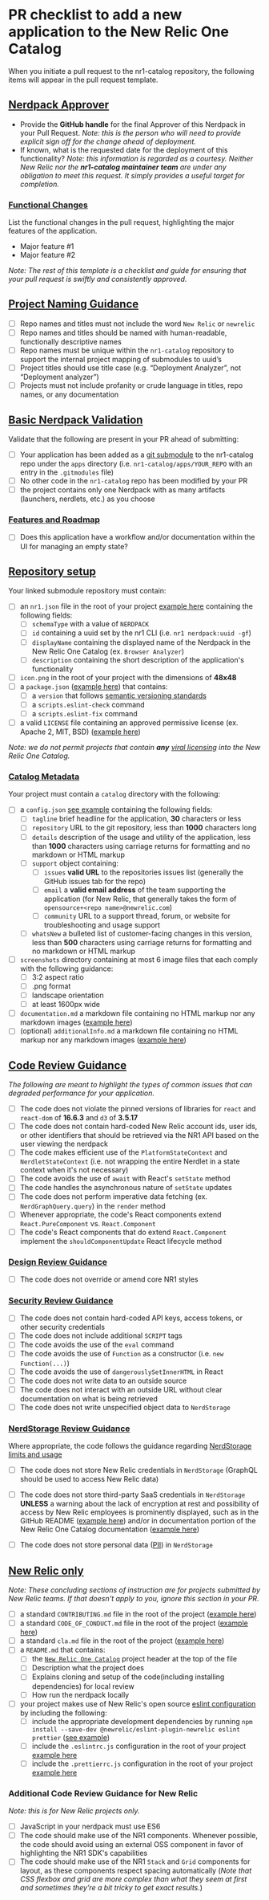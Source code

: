 # PR checklist to add a new application to the New Relic One Catalog

When you initiate a pull request to the nr1-catalog repository, the following items will appear in the pull request template.

## [Nerdpack Approver](nerdpack-approver)

- Provide the **GitHub handle** for the final Approver of this Nerdpack in your Pull Request. *Note: this is the person who will need to provide explicit sign off for the change ahead of deployment.*
- If known, what is the requested date for the deployment of this functionality? *Note: this information is regarded as a courtesy. Neither New Relic nor the **nr1-catalog maintainer team** are under any obligation to meet this request. It simply provides a useful target for completion.*

### [Functional Changes](#functional-changes)

List the functional changes in the pull request, highlighting the major features of the application.

- Major feature #1
- Major feature #2

*Note: The rest of this template is a checklist and guide for ensuring that your pull request is swiftly and consistently approved.*

## [Project Naming Guidance](#project-naming-guidance)

- [ ] Repo names and titles must not include the word `New Relic` or `newrelic`
- [ ] Repo names and titles should be named with human-readable, functionally descriptive names
- [ ] Repo names must be unique within the `nr1-catalog` repository to support the internal project mapping of submodules to uuid’s
- [ ] Project titles should use title case (e.g. “Deployment Analyzer”, not “Deployment analyzer”)
- [ ] Projects must not include profanity or crude language in titles, repo names, or any documentation

## [Basic Nerdpack Validation](#basic-nerdpack-validation)

Validate that the following are present in your PR ahead of submitting:

- [ ] Your application has been added as a [git submodule](https://git-scm.com/book/en/v2/Git-Tools-Submodules) to the nr1-catalog repo under the `apps` directory (i.e. `nr1-catalog/apps/YOUR_REPO` with an entry in the `.gitmodules` file)
- [ ] No other code in the `nr1-catalog` repo has been modified by your PR
- [ ] the project contains only one Nerdpack with as many artifacts (launchers, nerdlets, etc.) as you choose

### [Features and Roadmap](#features-and-roadmap)

- [ ] Does this application have a workflow and/or documentation within the UI for managing an empty state?

## [Repository setup](#repository-setup)

Your linked submodule repository must contain:

- [ ] an `nr1.json` file in the root of your project [example here](https://github.com/newrelic/nr1-catalog/tree/master/examples/nr1.json) containing the following fields:
  - [ ] `schemaType` with a value of `NERDPACK`
  - [ ] `id` containing a uuid set by the nr1 CLI (i.e. `nr1 nerdpack:uuid -gf`)
  - [ ] `displayName` containing the displayed name of the Nerdpack in the New Relic One Catalog (ex. `Browser Analyzer`)
  - [ ] `description` containing the short description of the application's functionality
- [ ] `icon.png` in the root of your project with the dimensions of **48x48**
- [ ] a `package.json` ([example here](https://github.com/newrelic/nr1-catalog/tree/master/examples/package.json)) that contains:
  - [ ] a `version` that follows [semantic versioning standards](website.link)
  - [ ] a `scripts.eslint-check` command
  - [ ] a `scripts.eslint-fix` command
- [ ] a valid `LICENSE` file containing an approved permissive license (ex. Apache 2, MIT, BSD) ([example here](https://github.com/newrelic/nr1-catalog/tree/master/examples/LICENSE))

*Note: we do not permit projects that contain **any** [viral licensing](https://en.wikipedia.org/wiki/Viral_license) into the New Relic One Catalog.*

### [Catalog Metadata](#catalog-metadata)

Your project must contain a `catalog` directory with the following:

- [ ] a `config.json` [see example](https://github.com/newrelic/nr1-catalog/tree/master/examples/catalog/config.json) containing the following fields:
  - [ ] `tagline` brief headline for the application, **30** characters or less
  - [ ] `repository` URL to the git repository, less than **1000** characters long
  - [ ] `details` description of the usage and utility of the application, less than **1000** characters using carriage returns for formatting and no markdown or HTML markup
  - [ ] `support` object containing:
    - [ ] `issues` **valid URL** to the repositories issues list (generally the GitHub issues tab for the repo)
    - [ ] `email` a **valid email address** of the team supporting the application (for New Relic, that generally takes the form of `opensource+<repo name>@newrelic.com`)
    - [ ] `community` URL to a support thread, forum, or website for troubleshooting and usage support
  - [ ] `whatsNew` a bulleted list of customer-facing changes in this version, less than **500** characters using carriage returns for formatting and no markdown or HTML markup
- [ ] `screenshots` directory containing at most 6 image files that each comply with the following guidance:
  - [ ] 3:2 aspect ratio
  - [ ] .png format
  - [ ] landscape orientation
  - [ ] at least 1600px wide
- [ ] `documentation.md` a markdown file  containing no HTML markup nor any markdown images ([example here](https://github.com/newrelic/nr1-catalog/tree/master/examples/catalog/documentation.md))
- [ ] (optional) `additionalInfo.md` a markdown file  containing no HTML markup nor any markdown images ([example here](https://github.com/newrelic/nr1-catalog/tree/master/examples/catalog/additionalInfo.md))

## [Code Review Guidance](#code-review-guidance)

*The following are meant to highlight the types of common issues that can degraded performance for your application.*

- [ ] The code does not violate the pinned versions of libraries for `react` and `react-dom` of **16.6.3** and `d3` of **3.5.17**
- [ ] The code does not contain hard-coded New Relic account ids, user ids, or other identifiers that should be retrieved via the NR1 API based on the user viewing the nerdpack
- [ ] The code makes efficient use of the `PlatformStateContext` and `NerdletStateContext` (i.e. not wrapping the entire Nerdlet in a state context when it's not necessary)
- [ ] The code avoids the use of `await` with React's `setState` method
- [ ] The code handles the asynchronous nature of `setState` updates
- [ ] The code does not perform imperative data fetching (ex. `NerdGraphQuery.query`) in the `render` method
- [ ] Whenever appropriate, the code's React components extend `React.PureComponent` vs. `React.Component`
- [ ] The code's React components that do extend `React.Component` implement the `shouldComponentUpdate` React lifecycle method

### [Design Review Guidance](#design-review-guidance)

- [ ] The code does not override or amend core NR1 styles

### [Security Review Guidance](#security-review-guidance)

- [ ] The code does not contain hard-coded API keys, access tokens, or other security credentials
- [ ] The code does not include additional `SCRIPT` tags
- [ ] The code avoids the use of the `eval` command
- [ ] The code avoids the use of `Function` as a constructor (i.e. `new Function(...)`)
- [ ] The code avoids the use of `dangerouslySetInnerHTML` in React
- [ ] The code does not write data to an outside source
- [ ] The code does not interact with an outside URL without clear documentation on what is being retrieved
- [ ] The code does not write unspecified object data to `NerdStorage`

### [NerdStorage Review Guidance](#nerdstorage-review-guidance)

Where appropriate, the code follows the guidance regarding [NerdStorage limits and usage](https://developer.newrelic.com/build-tools/new-relic-one-applications/nerdstorage)

- [ ] The code does not store New Relic credentials in `NerdStorage` (GraphQL should be used to access New Relic data)
- [ ] The code does not store third-party SaaS credentials in `NerdStorage` **UNLESS** a warning about the lack of encryption at rest and possibility of access by New Relic employees is prominently displayed, such as in the GitHub README ([example here](https://github.com/newrelic/nr1-github/blob/master/README.md#using-github-personal-access-tokens)) and/or in documentation portion of the New Relic One Catalog documentation ([example here](https://github.com/newrelic/nr1-github/blob/master/catalog/documentation.md#using-github-personal-access-tokens))
- [ ] The code does not store personal data ([PII](https://www.gdpreu.org/the-regulation/key-concepts/personal-data/)) in `NerdStorage`


## [New Relic only](#new-relic-only)

*Note: These concluding sections of instruction are for projects submitted by New Relic teams. If that doesn't apply to you, ignore this section in your PR.*

- [ ] a standard `CONTRIBUTING.md` file in the root of the project ([example here](https://github.com/newrelic/nr1-catalog/tree/master/examples/CONTRIBUTING.md))
- [ ] a standard `CODE_OF_CONDUCT.md` file in the root of the project ([example here](https://github.com/newrelic/nr1-catalog/tree/master/examples/CODE_OF_CONDUCT.md))
- [ ] a standard `cla.md` file in the root of the project ([example here](https://github.com/newrelic/nr1-catalog/tree/master/examples/cla.md))
- [ ] a `README.md` that contains:
  - [ ] the [`New Relic One Catalog`](https://github.com/newrelic/open-source-office/blob/master/examples/categories/index.md#nr1-catalog) project header at the top of the file
  - [ ] Description what the project does
  - [ ] Explains cloning and setup of the code(including installing dependencies) for local review
  - [ ] How run the nerdpack locally
- [ ] your project makes use of New Relic's open source [eslint configuration](https://github.com/newrelic/eslint-plugin-newrelic) by including the following:
  - [ ] include the appropriate development dependencies by running `npm install --save-dev @newrelic/eslint-plugin-newrelic eslint prettier` ([see example](https://github.com/newrelic/nr1-catalog/tree/master/examples/package.json))
  - [ ] include the `.eslintrc.js` configuration in the root of your project [example here](https://github.com/newrelic/nr1-catalog/tree/master/examples/.eslintrc.js)
  - [ ] include the `.prettierrc.js` configuration in the root of your project [example here](https://github.com/newrelic/nr1-catalog/tree/master/examples/.prettierrc.js)

### Additional Code Review Guidance for New Relic

*Note: this is for New Relic projects only.*

- [ ] JavaScript in your nerdpack must use ES6
- [ ] The code should make use of the NR1 components. Whenever possible, the code should avoid using an external OSS component in favor of highlighting the NR1 SDK's capabilities
- [ ] The code should make use of the NR1 `Stack` and `Grid` components for layout, as these components respect spacing automatically (*Note that CSS flexbox and grid are more complex than what they seem at first and sometimes they’re a bit tricky to get exact results.*)